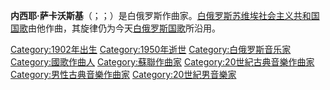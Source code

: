 {{expand|time=2015-04-04T07:01:21+00:00}}
{{unreferenced|time=2015-04-04T07:01:21+00:00}}
'''内西耶·萨卡沃斯基'''（{{lang-be|Несьцер Сакалоўскі}}；{{lang-ru|Нестор Соколовский}}；{{bd|1902年|11月9日|1950年|11月13日}}）是白俄罗斯作曲家。[[白俄罗斯苏维埃社会主义共和国国歌|白俄罗斯苏维埃社会主义共和国国歌]]由他作曲，其旋律仍为今天[[白俄罗斯国歌|白俄罗斯国歌]]所沿用。

{{Authority control}}

{{DEFAULTSORT:Sakalouski, Niescier}}
[[Category:1902年出生|Category:1902年出生]]
[[Category:1950年逝世|Category:1950年逝世]]
[[Category:白俄罗斯音乐家|Category:白俄罗斯音乐家]]
[[Category:國歌作曲人|Category:國歌作曲人]]
[[Category:蘇聯作曲家|Category:蘇聯作曲家]]
[[Category:20世紀古典音樂作曲家|Category:20世紀古典音樂作曲家]]
[[Category:男性古典音樂作曲家|Category:男性古典音樂作曲家]]
[[Category:20世紀男音樂家|Category:20世紀男音樂家]]